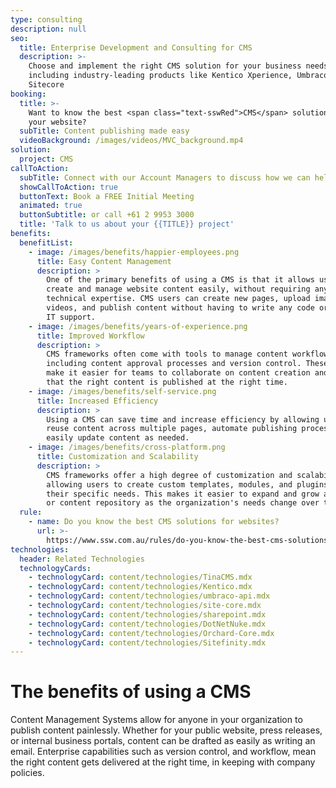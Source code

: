 ```yaml
---
type: consulting
description: null
seo:
  title: Enterprise Development and Consulting for CMS
  description: >-
    Choose and implement the right CMS solution for your business needs,
    including industry-leading products like Kentico Xperience, Umbraco, and
    Sitecore
booking:
  title: >-
    Want to know the best <span class="text-sswRed">CMS</span> solutions for
    your website?
  subTitle: Content publishing made easy
  videoBackground: /images/videos/MVC_background.mp4
solution:
  project: CMS
callToAction:
  subTitle: Connect with our Account Managers to discuss how we can help.
  showCallToAction: true
  buttonText: Book a FREE Initial Meeting
  animated: true
  buttonSubtitle: or call +61 2 9953 3000
  title: 'Talk to us about your {{TITLE}} project'
benefits:
  benefitList:
    - image: /images/benefits/happier-employees.png
      title: Easy Content Management
      description: >
        One of the primary benefits of using a CMS is that it allows users to
        create and manage website content easily, without requiring any
        technical expertise. CMS users can create new pages, upload images and
        videos, and publish content without having to write any code or rely on
        IT support.
    - image: /images/benefits/years-of-experience.png
      title: Improved Workflow
      description: >
        CMS frameworks often come with tools to manage content workflow,
        including content approval processes and version control. These features
        make it easier for teams to collaborate on content creation and ensure
        that the right content is published at the right time.
    - image: /images/benefits/self-service.png
      title: Increased Efficiency
      description: >
        Using a CMS can save time and increase efficiency by allowing users to
        reuse content across multiple pages, automate publishing processes, and
        easily update content as needed.
    - image: /images/benefits/cross-platform.png
      title: Customization and Scalability
      description: >
        CMS frameworks offer a high degree of customization and scalability,
        allowing users to create custom templates, modules, and plugins to suit
        their specific needs. This makes it easier to expand and grow a website
        or content repository as the organization's needs change over time.
  rule:
    - name: Do you know the best CMS solutions for websites?
      url: >-
        https://www.ssw.com.au/rules/do-you-know-the-best-cms-solutions-for-websites/
technologies:
  header: Related Technologies
  technologyCards:
    - technologyCard: content/technologies/TinaCMS.mdx
    - technologyCard: content/technologies/Kentico.mdx
    - technologyCard: content/technologies/umbraco-api.mdx
    - technologyCard: content/technologies/site-core.mdx
    - technologyCard: content/technologies/sharepoint.mdx
    - technologyCard: content/technologies/DotNetNuke.mdx
    - technologyCard: content/technologies/Orchard-Core.mdx
    - technologyCard: content/technologies/Sitefinity.mdx
---
```


# The benefits of using a **CMS**

Content Management Systems allow for anyone in your organization to publish content painlessly. Whether for your public website, press releases, or internal business portals, content can be drafted as easily as writing an email. Enterprise capabilities such as version control, and workflow, mean the right content gets delivered at the right time, in keeping with company policies.
